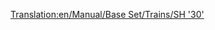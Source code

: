 [[Translation:en/Manual/Base Set/Trains/SH '30']]
{{en/Manual/Base Set/Trains/Trains|Image=[[File:en/Manual/Base Set/Trains/Sh30.png]]
|Cost=£30,468 ($60.936) 
|Speed=160 kph (100 mph)
|Weight=84 t
|Power=3,600 hp (4.827 kW)
|Annual=£2,531 ($5.062)
|Designed=1965
|Lifespan=23
|Capacity=N/A
|Description=This is usually the first electric locomotive available to a player in the game. It isn't any faster than the [[en/Manual/Base Set/Trains/Floss '47']] diesel locomotive, but it's  lighter by 28 t, and more powerful with an additional 1080 hp.  Therefore, it's an immediate improvement, and usually a good choice for longer, slower trains.
|Real-life=The SH "30" was really the [https://www.wikipedia.org/wiki/British Rail Class 86 BR Class "86"], an electric locomotive capable of speeds of up to 100mph. Primarily designed to pull expresses up and down the West Coast Main Line in Britain.  Like the Metro-Cammell DMU these machines date from the early 1960's and the original West Coast Line Electrification scheme. Incredibly, some are still used today to pull the occasional train on the West Coast Line, and used more so in East Anglia.
}}